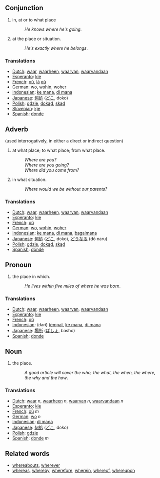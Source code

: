 ==Conjunction==
#in, at or to what place
#:''He knows where he's going''.
#at the place or situation.
#:''He's exactly where he belongs''.

=== Translations ===
*[[Dutch]]: [[waar]], [[waarheen]], [[waarvan]], [[waarvandaan]]
*[[Esperanto]]: [[kie]]
*[[French]]: [[où]], [[là]] [[où]]
*[[German]]: [[wo]], [[wohin]], [[woher]]
*[[Indonesian]]: [[ke mana]], [[di mana]]
*[[Japanese]]: [[何処]] ([[どこ]], doko)
*[[Polish]]: [[gdzie]], [[dokąd]], [[skąd]]
*[[Slovenian]]: [[kje]]
*[[Spanish]]: [[donde]]

==Adverb==
(used interrogatively, in either a direct or indirect question)
#at what place; to what place; from what place.
#:''Where are you?''
#:''Where are you going?''
#:''Where did you come from?''
#in what situation.
#:''Where would we be without our parents?''

=== Translations ===
*[[Dutch]]: [[waar]], [[waarheen]], [[waarvan]], [[waarvandaan]]
*[[Esperanto]]: [[kie]]
*[[French]]: [[où]]
*[[German]]: [[wo]], [[wohin]], [[woher]]
*[[Indonesian]]: [[ke mana]], [[di mana]], [[bagaimana]]
*[[Japanese]]: [[何処]] ([[どこ]], doko), [[どうなる]] (dō naru)
*[[Polish]]: [[gdzie]], [[dokąd]], [[skąd]]
*[[Spanish]]: [[dónde]]

==Pronoun==
#the place in which.
#:''He lives within five miles of where he was born''.

=== Translations ===
*[[Dutch]]: [[waar]], [[waarheen]], [[waarvan]], [[waarvandaan]]
*[[Esperanto]]: [[kie]]
*[[French]]: [[où]]
*[[Indonesian]]: (dari) [[tempat]], [[ke mana]], [[di mana]]
*[[Japanese]]: [[場所]] ([[ばしょ]], basho)
*[[Spanish]]: [[donde]]

==Noun==
#the place.
#:''A good article will cover the who, the what, the when, the where, the why and the how''.

=== Translations ===
*[[Dutch]]: [[waar]] ''n'', [[waarheen]] ''n'', [[waarvan]] ''n'', [[waarvandaan]] ''n''
*[[Esperanto]]: [[kie]]
*[[French]]: [[où]] ''m''
*[[German]]: [[wo]] ''n''
*[[Indonesian]]: [[di mana]]
*[[Japanese]]: [[何処]] ([[どこ]], doko)
*[[Polish]]: [[gdzie]]
*[[Spanish]]: [[donde]] ''m''

==Related words==
*[[whereabouts]], [[wherever]]
*[[whereas]], [[whereby]], [[wherefore]], [[wherein]], [[whereof]], [[whereupon]]